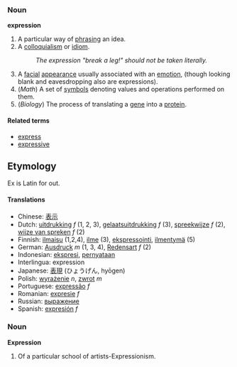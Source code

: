 ===Noun===
'''expression'''

# A particular way of [[phrase|phrasing]] an idea.
# A [[colloquialism]] or [[idiom]].
#: ''The expression "break a leg!" should not be taken literally.''
# A [[facial]] [[appearance]] usually associated with an [[emotion]], (though looking blank and eavesdropping also are expressions).
# (''Math'') A set of [[symbols]] denoting values and operations performed on them.
# (''Biology'') The process of translating a [[gene]] into a [[protein]].

====Related terms====
*[[express]]
*[[expressive]]

==Etymology==

Ex is Latin for out. 

====Translations====
*Chinese: [[表示]]
*Dutch: [[uitdrukking]] ''f'' (1, 2, 3), [[gelaatsuitdrukking]] ''f'' (3), [[spreekwijze]] ''f'' (2), [[wijze van spreken]] ''f'' (2)
*Finnish: [[ilmaisu]] (1,2,4), [[ilme]] (3), [[ekspressointi]], [[ilmentymä]] (5)
*German: [[Ausdruck]] ''m'' (1, 3, 4), [[Redensart]] ''f'' (2)
*Indonesian: [[ekspresi]], [[nyata|pernyataan]]
*Interlingua: expression
*Japanese: [[表現]] (ひょうげん, hy&#0333;gen)
*Polish: [[wyrażenie]] ''n'', [[zwrot]] ''m''
*Portuguese: [[expressão]] ''f''
*Romanian: [[expresie]] ''f''
*Russian: [[выражение]]
*Spanish: [[expresión]] ''f''

===Noun===
'''Expression'''

# Of a particular school of artists-Expressionism.